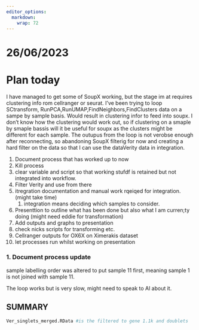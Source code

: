 ```yaml
---
editor_options: 
  markdown: 
    wrap: 72
---
```


# 26/06/2023

# Plan today

I have managed to get some of SoupX working, but the stage im at
requires clustering info rom cellranger or seurat. I've been trying to
loop SCtransform, RunPCA,RunUMAP,FindNeighbors,FindClusters data on a
sampe by sample basis. Would result in clustering infor to feed into
soupx. I don't know how the clustering would work out, so if clustering
on a smaple by smaple bassis will it be useful for soupx as the clusters
might be different for each sample. The outupus from the loop is not
verobse enough after reconnecting, so abandoning SoupX filterig for now
and creating a hard filter on the data so that I can use the dataVerity
data in integration.

1.  Document process that has worked up to now
2.  Kill process
3.  clear variable and script so that working stufdf is retained but not
    integrated into workflow.
4.  Filter Verity and use from there
5.  itregration documentation and manual work rqeiqed for integration.
    (might take time)
    1.  integration means deciding which samples to consider.
6.  Presenttion to outline what has been done but also what I am
    curren;ty doing (might need eddie for transformation)
7.  Add outputs and graphs to presentation
8.  check nicks scripts for transforming etc.
9.  Cellranger outputs for OX6X on Ximerakis dataset
10. let processes run whilst working on presentation

### 1. Document process update

sample labelling order was altered to put sample 11 first, meaning
sample 1 is not joined with sample 11.

The loop works but is very slow, might need to speak to Al about it.

## SUMMARY

```r
Ver_singlets_merged.RData #is the filtered to gene 1.1k and doublets
```
